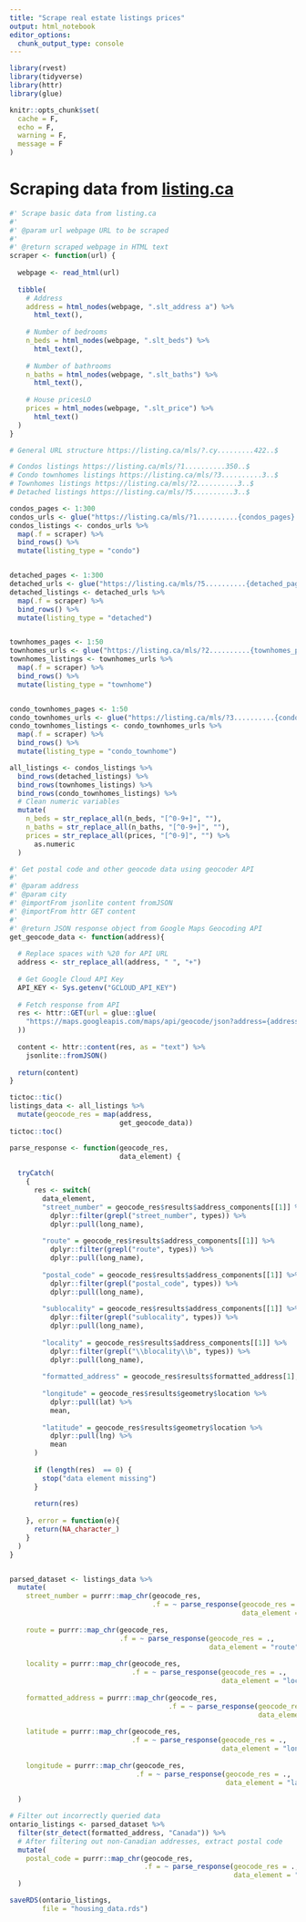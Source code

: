 ```yaml
---
title: "Scrape real estate listings prices"
output: html_notebook
editor_options: 
  chunk_output_type: console
---
```


```r
library(rvest)
library(tidyverse)
library(httr)
library(glue)

knitr::opts_chunk$set(
  cache = F,
  echo = F,
  warning = F,
  message = F
)

```

# Scraping data from [listing.ca](https://listing.ca/mls)

```r
#' Scrape basic data from listing.ca
#'
#' @param url webpage URL to be scraped
#'
#' @return scraped webpage in HTML text
scraper <- function(url) {
  
  webpage <- read_html(url)
  
  tibble(
    # Address
    address = html_nodes(webpage, ".slt_address a") %>% 
      html_text(),
    
    # Number of bedrooms
    n_beds = html_nodes(webpage, ".slt_beds") %>% 
      html_text(),
    
    # Number of bathrooms
    n_baths = html_nodes(webpage, ".slt_baths") %>% 
      html_text(),
    
    # House pricesLO
    prices = html_nodes(webpage, ".slt_price") %>% 
      html_text()
  ) 
}

# General URL structure https://listing.ca/mls/?.cy.........422..$

# Condos listings https://listing.ca/mls/?1..........350..$
# Condo townhomes listings https://listing.ca/mls/?3..........3..$
# Townhomes listings https://listing.ca/mls/?2..........3..$
# Detached listings https://listing.ca/mls/?5..........3..$

condos_pages <- 1:300
condos_urls <- glue("https://listing.ca/mls/?1..........{condos_pages}..$")
condos_listings <- condos_urls %>% 
  map(.f = scraper) %>% 
  bind_rows() %>% 
  mutate(listing_type = "condo")


detached_pages <- 1:300
detached_urls <- glue("https://listing.ca/mls/?5..........{detached_pages}..$")
detached_listings <- detached_urls %>% 
  map(.f = scraper) %>% 
  bind_rows() %>% 
  mutate(listing_type = "detached")


townhomes_pages <- 1:50
townhomes_urls <- glue("https://listing.ca/mls/?2..........{townhomes_pages}..$")
townhomes_listings <- townhomes_urls %>% 
  map(.f = scraper) %>% 
  bind_rows() %>% 
  mutate(listing_type = "townhome")


condo_townhomes_pages <- 1:50
condo_townhomes_urls <- glue("https://listing.ca/mls/?3..........{condo_townhomes_pages}..$")
condo_townhomes_listings <- condo_townhomes_urls %>% 
  map(.f = scraper) %>% 
  bind_rows() %>% 
  mutate(listing_type = "condo_townhome")

all_listings <- condos_listings %>% 
  bind_rows(detached_listings) %>% 
  bind_rows(townhomes_listings) %>% 
  bind_rows(condo_townhomes_listings) %>% 
  # Clean numeric variables
  mutate(
    n_beds = str_replace_all(n_beds, "[^0-9+]", ""),
    n_baths = str_replace_all(n_baths, "[^0-9+]", ""),
    prices = str_replace_all(prices, "[^0-9]", "") %>% 
      as.numeric
  )


```

```r
#' Get postal code and other geocode data using geocoder API
#'
#' @param address 
#' @param city 
#' @importFrom jsonlite content fromJSON
#' @importFrom httr GET content
#'
#' @return JSON response object from Google Maps Geocoding API
get_geocode_data <- function(address){
  
  # Replace spaces with %20 for API URL
  address <- str_replace_all(address, " ", "+")
  
  # Get Google Cloud API Key
  API_KEY <- Sys.getenv("GCLOUD_API_KEY")
  
  # Fetch response from API
  res <- httr::GET(url = glue::glue(
    "https://maps.googleapis.com/maps/api/geocode/json?address={address},+ON,+Canada&key={API_KEY}"
  ))
  
  content <- httr::content(res, as = "text") %>% 
    jsonlite::fromJSON()
  
  return(content)
}

tictoc::tic()
listings_data <- all_listings %>% 
  mutate(geocode_res = map(address,
                           get_geocode_data))
tictoc::toc()

parse_response <- function(geocode_res,
                           data_element) {
  
  tryCatch(
    {
      res <- switch(
        data_element,
        "street_number" = geocode_res$results$address_components[[1]] %>% 
          dplyr::filter(grepl("street_number", types)) %>% 
          dplyr::pull(long_name),
        
        "route" = geocode_res$results$address_components[[1]] %>% 
          dplyr::filter(grepl("route", types)) %>% 
          dplyr::pull(long_name),
        
        "postal_code" = geocode_res$results$address_components[[1]] %>% 
          dplyr::filter(grepl("postal_code", types)) %>% 
          dplyr::pull(long_name),
        
        "sublocality" = geocode_res$results$address_components[[1]] %>% 
          dplyr::filter(grepl("sublocality", types)) %>%
          dplyr::pull(long_name),
        
        "locality" = geocode_res$results$address_components[[1]] %>% 
          dplyr::filter(grepl("\\blocality\\b", types)) %>% 
          dplyr::pull(long_name),
        
        "formatted_address" = geocode_res$results$formatted_address[1],
        
        "longitude" = geocode_res$results$geometry$location %>% 
          dplyr::pull(lat) %>%
          mean,
        
        "latitude" = geocode_res$results$geometry$location %>% 
          dplyr::pull(lng) %>% 
          mean
      )
      
      if (length(res)  == 0) {
        stop("data element missing")
      }
      
      return(res)
      
    }, error = function(e){
      return(NA_character_)
    }
  )
}


parsed_dataset <- listings_data %>%
  mutate(
    street_number = purrr::map_chr(geocode_res,
                                   .f = ~ parse_response(geocode_res = .,
                                                         data_element = "street_number")),
    
    route = purrr::map_chr(geocode_res,
                           .f = ~ parse_response(geocode_res = .,
                                                 data_element = "route")),
    
    locality = purrr::map_chr(geocode_res,
                              .f = ~ parse_response(geocode_res = .,
                                                    data_element = "locality")),
    
    formatted_address = purrr::map_chr(geocode_res,
                                       .f = ~ parse_response(geocode_res = .,
                                                             data_element = "formatted_address")),
    
    latitude = purrr::map_chr(geocode_res,
                              .f = ~ parse_response(geocode_res = .,
                                                    data_element = "longitude")),
    
    longitude = purrr::map_chr(geocode_res,
                               .f = ~ parse_response(geocode_res = .,
                                                     data_element = "latitude"))
    
  )

# Filter out incorrectly queried data
ontario_listings <- parsed_dataset %>% 
  filter(str_detect(formatted_address, "Canada")) %>% 
  # After filtering out non-Canadian addresses, extract postal code
  mutate(
    postal_code = purrr::map_chr(geocode_res,
                                 .f = ~ parse_response(geocode_res = .,
                                                       data_element = "postal_code"))
  )

saveRDS(ontario_listings,
        file = "housing_data.rds")

```



